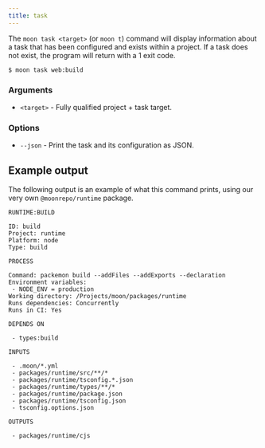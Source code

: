 ```yaml
---
title: task
---
```


The `moon task <target>` (or `moon t`) command will display information about a task that has been
configured and exists within a project. If a task does not exist, the program will return with a 1
exit code.

```shell
$ moon task web:build
```

### Arguments

- `<target>` - Fully qualified project + task target.

### Options

- `--json` - Print the task and its configuration as JSON.

## Example output

The following output is an example of what this command prints, using our very own
`@moonrepo/runtime` package.

```
RUNTIME:BUILD

ID: build
Project: runtime
Platform: node
Type: build

PROCESS

Command: packemon build --addFiles --addExports --declaration
Environment variables:
 - NODE_ENV = production
Working directory: /Projects/moon/packages/runtime
Runs dependencies: Concurrently
Runs in CI: Yes

DEPENDS ON

 - types:build

INPUTS

 - .moon/*.yml
 - packages/runtime/src/**/*
 - packages/runtime/tsconfig.*.json
 - packages/runtime/types/**/*
 - packages/runtime/package.json
 - packages/runtime/tsconfig.json
 - tsconfig.options.json

OUTPUTS

 - packages/runtime/cjs
```
